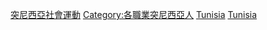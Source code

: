 
[[Category:突尼西亞社會運動|]]
[[Category:各職業突尼西亞人|Category:各職業突尼西亞人]]
[[Category:非洲社會運動者|Tunisia]]
[[Category:各國社會運動者|Tunisia]]